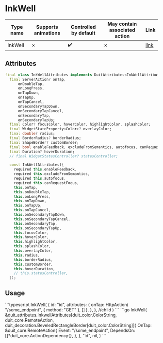 
# InkWell

| Type name | Supports animations | Controlled by default | May contain associated action | Link |
| - | - | - | - | - |
| InkWell | &cross; | :heavy_check_mark:| &cross; | [link](https://api.flutter.dev/flutter/material/InkWell-class.html) |

## Attributes

```dart
final class InkWellAttributes implements DuitAttributes<InkWellAttributes> {
  final ServerAction? onTap,
      onDoubleTap,
      onLongPress,
      onTapDown,
      onTapUp,
      onTapCancel,
      onSecondaryTapDown,
      onSecondaryTapCancel,
      onSecondaryTap,
      onSecondaryTapUp;
  final Color? focusColor, hoverColor, highlightColor, splashColor;
  final WidgetStateProperty<Color>? overlayColor;
  final double? radius;
  final BorderRadius? borderRadius;
  final ShapeBorder? customBorder;
  final bool enableFeedback, excludeFromSemantics, autofocus, canRequestFocus;
  final Duration? hoverDuration;
  // final WidgetStatesController? statesController;

  const InkWellAttributes({
    required this.enableFeedback,
    required this.excludeFromSemantics,
    required this.autofocus,
    required this.canRequestFocus,
    this.onTap,
    this.onDoubleTap,
    this.onLongPress,
    this.onTapDown,
    this.onTapUp,
    this.onTapCancel,
    this.onSecondaryTapDown,
    this.onSecondaryTapCancel,
    this.onSecondaryTap,
    this.onSecondaryTapUp,
    this.focusColor,
    this.hoverColor,
    this.highlightColor,
    this.splashColor,
    this.overlayColor,
    this.radius,
    this.borderRadius,
    this.customBorder,
    this.hoverDuration,
    // this.statesController,
  });
```

## Usage

<Tabs groupId="lang">
  <TabItem value="ts" label="TypeScript" default>
    ```typescript
    InkWell(
        {
            id: "id",
            attributes: {
                onTap: HttpAction(
                    "/some_endpoint",
                    {
                        method: "GET"
                    },
                    []
                ),
            },
        },
        //child
    )
    ```
  </TabItem>
  <TabItem value="go" label="Go">
    ```go
	InkWell(
		&duit_attributes.InkwellAttributes[duit_color.ColorString, duit_core.RemoteAction, duit_decoration.BeveledRectangleBorder[duit_color.ColorString]]{
			OnTap: &duit_core.RemoteAction{
				Event: "/some_endpoint",
				DependsOn: []*duit_core.ActionDependency{},
			},
		},
		"id",
		nil,
	)
    ```
  </TabItem>
</Tabs>

